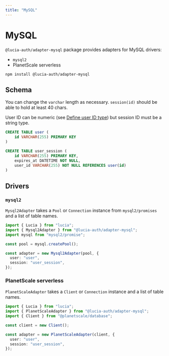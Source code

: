 ```yaml
---
title: "MySQL"
---
```


# MySQL

`@lucia-auth/adapter-mysql` package provides adapters for MySQL drivers:

- `mysql2`
- PlanetScale serverless

```
npm install @lucia-auth/adapter-mysql
```

## Schema

You can change the `varchar` length as necessary. `session(id)` should be able to hold at least 40 chars.

User ID can be numeric (see [Define user ID type](/basics/users#define-user-id-type)) but session ID must be a string type.

```sql
CREATE TABLE user (
    id VARCHAR(255) PRIMARY KEY
)

CREATE TABLE user_session (
    id VARCHAR(255) PRIMARY KEY,
    expires_at DATETIME NOT NULL,
    user_id VARCHAR(255) NOT NULL REFERENCES user(id)
)
```

## Drivers

### `mysql2`

`Mysql2Adapter` takes a `Pool` or `Connection` instance from `mysql2/promises` and a list of table names.

```ts
import { Lucia } from "lucia";
import { Mysql2Adapter } from "@lucia-auth/adapter-mysql";
import mysql from "mysql2/promise";

const pool = mysql.createPool();

const adapter = new Mysql2Adapter(pool, {
  user: "user",
  session: "user_session",
});
```

### PlanetScale serverless

`PlanetScaleAdapter` takes a `Client` or `Connection` instance and a list of table names.

```ts
import { Lucia } from "lucia";
import { PlanetScaleAdapter } from "@lucia-auth/adapter-mysql";
import { Client } from "@planetscale/database";

const client = new Client();

const adapter = new PlanetScaleAdapter(client, {
  user: "user",
  session: "user_session",
});
```
